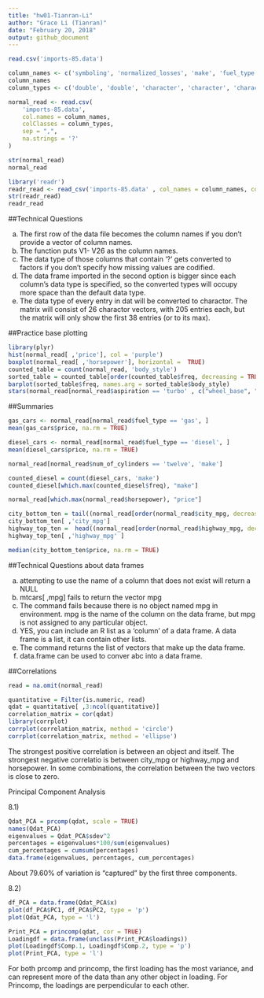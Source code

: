 ```yaml
---
title: "hw01-Tianran-Li"
author: "Grace Li (Tianran)"
date: "February 20, 2018"
output: github_document
---
```


```r
read.csv('imports-85.data')
```


```r
column_names <- c('symboling', 'normalized_losses', 'make', 'fuel_type', 'aspiration', 'num_of_doors', 'body_style','drive_wheels', 'engine_location', 'wheel_base', 'length', 'width', 'height', 'curb_weight', 'engine_type', 'num_of_cylinders', 'engine_size', 'fuel_system', 'bore', 'stroke', 'compression_ratio', 'horsepower', 'peak_rpm', 'city_mpg', 'highway_mpg', 'price' )
column_names
column_types <- c('double', 'double', 'character', 'character', 'character', 'character', 'character', 'character', 'character', 'double', 'double', 'double', 'double', 'integer', 'character', 'character', 'integer', 'character', 'double', 'double', 'double','integer','integer','integer','integer','integer' )
```


```r
normal_read <- read.csv(
    'imports-85.data',
    col.names = column_names,
    colClasses = column_types,
    sep = ",",
    na.strings = '?'
)

str(normal_read)
normal_read
```

```r
library('readr')
readr_read <- read_csv('imports-85.data' , col_names = column_names, col_types = cols('d', 'd', 'c', 'c', 'c', 'c', 'c', 'c', 'c', 'd', 'd', 'd', 'd', 'i', 'c', 'c', 'i', 'c', 'd', 'd', 'd', 'i', 'i', 'i', 'i', 'i'))
str(readr_read)
readr_read
```



##Technical Questions

a. The first row of the data file becomes the column names if you don't provide a vector of column names.
b. The function puts V1- V26 as the column names.
c. The data type of those columns that contain '?' gets converted to factors if you don't specify how missing values are codified. 
d. The data frame imported in the second option is bigger since each column's data type is specified, so the converted types will occupy more space than the default data type.
e. The data type of every entry in dat will be converted to charactor. The matrix will consist of 26 charactor vectors, with 205 entries each, but the matrix will only show the first 38 entries (or to its max).


##Practice base plotting

```r
library(plyr)
hist(normal_read[ ,'price'], col = 'purple')
boxplot(normal_read[ ,'horsepower'], horizontal =  TRUE)
counted_table = count(normal_read, 'body_style')
sorted_table = counted_table[order(counted_table$freq, decreasing = TRUE), ]
barplot(sorted_table$freq, names.arg = sorted_table$body_style)
stars(normal_read[normal_read$aspiration == 'turbo' , c("wheel_base", "length", "width", "height", "price")])
```

##Summaries

```r
gas_cars <- normal_read[normal_read$fuel_type == 'gas', ]
mean(gas_cars$price, na.rm = TRUE)
```

```r
diesel_cars <- normal_read[normal_read$fuel_type == 'diesel', ]
mean(diesel_cars$price, na.rm = TRUE)
```

```r
normal_read[normal_read$num_of_cylinders == 'twelve', 'make']
```

```r
counted_diesel = count(diesel_cars, 'make')
counted_diesel[which.max(counted_diesel$freq), "make"]
```

```r
normal_read[which.max(normal_read$horsepower), "price"]
```

```r
city_bottom_ten = tail((normal_read[order(normal_read$city_mpg, decreasing = TRUE), ]), n = nrow(normal_read)/10 )
city_bottom_ten[ ,'city_mpg']
highway_top_ten =  head((normal_read[order(normal_read$highway_mpg, decreasing = TRUE), ]), n = nrow(normal_read)/10 )
highway_top_ten[ ,'highway_mpg' ]
```

```r
median(city_bottom_ten$price, na.rm = TRUE)
```


##Technical Questions about data frames

a. attempting to use the name of a column that does not exist will return a NULL
b. mtcars[ ,mpg] fails to return the vector mpg
c. The command fails because there is no object named mpg in environment. mpg is the name of the column on the data frame, but mpg is not assigned to any particular object.
d. YES, you can include an R list as a 'column' of a data frame. A data frame is a list, it can contain other lists.
e. The command returns the list of vectors that make up the data frame. 
f. data.frame can be used to conver abc into a data frame.



##Correlations

```r
read = na.omit(normal_read)

quantitative = Filter(is.numeric, read)
qdat = quantitative[ ,3:ncol(quantitative)]
correlation_matrix = cor(qdat)
library(corrplot)
corrplot(correlation_matrix, method = 'circle')
corrplot(correlation_matrix, method = 'ellipse')
```
The strongest positive correlation is between an object and itself. 
The strongest negative correlatio is between city_mpg or highway_mpg and horsepower.
In some combinations, the correlation between the two vectors is close to zero.



Principal Component Analysis

8.1) 
```r
Qdat_PCA = prcomp(qdat, scale = TRUE)
names(Qdat_PCA)
eigenvalues = Qdat_PCA$sdev^2
percentages = eigenvalues*100/sum(eigenvalues)
cum_percentages = cumsum(percentages)
data.frame(eigenvalues, percentages, cum_percentages)
```

About 79.60% of variation is "captured" by the first three components.

8.2)

```r
df_PCA = data.frame(Qdat_PCA$x)
plot(df_PCA$PC1, df_PCA$PC2, type = 'p')
plot(Qdat_PCA, type = 'l')
```

```r
Print_PCA = princomp(qdat, cor = TRUE)
Loadingdf = data.frame(unclass(Print_PCA$loadings))
plot(Loadingdf$Comp.1, Loadingdf$Comp.2, type = 'p')
plot(Print_PCA, type = 'l')
```
For both prcomp and princomp, the first loading has the most variance, and can represent more of the data than any other object in loading.
For Princomp, the loadings are perpendicular to each other.

